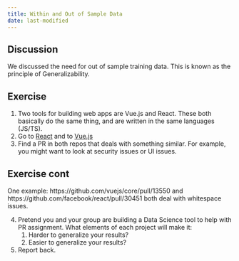 ```yaml
---
title: Within and Out of Sample Data
date: last-modified
---
```


## Discussion

We discussed the need for out of sample training data. This is known as the principle of Generalizability. 

## Exercise {.exercise}
1. Two tools for building web apps are Vue.js and React. These both basically do the same thing, and are written in the same languages (JS/TS). 
2. Go to [React](https://github.com/facebook/react) and to [Vue.js](https://github.com/vuejs/core)
3. Find a PR in both repos that deals with something similar. For example, you might want to look at security issues or UI issues. 

## Exercise cont {.exercise}

One example: https://github.com/vuejs/core/pull/13550 and https://github.com/facebook/react/pull/30451 both deal with whitespace issues.

4. Pretend you and your group are building a Data Science tool to help with PR assignment. What elements of each project will make it:
   1. Harder to generalize your results?
   2. Easier to generalize your results?  
5. Report back. 